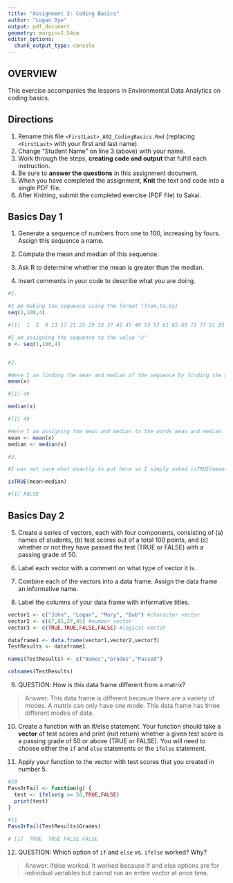 ```yaml
---
title: "Assignment 2: Coding Basics"
author: "Logan Dye"
output: pdf_document
geometry: margin=2.54cm
editor_options: 
  chunk_output_type: console
---
```


## OVERVIEW

This exercise accompanies the lessons in Environmental Data Analytics on coding basics.

## Directions

1.  Rename this file `<FirstLast>_A02_CodingBasics.Rmd` (replacing `<FirstLast>` with your first and last name).
2.  Change "Student Name" on line 3 (above) with your name.
3.  Work through the steps, **creating code and output** that fulfill each instruction.
4.  Be sure to **answer the questions** in this assignment document.
5.  When you have completed the assignment, **Knit** the text and code into a single PDF file.
6.  After Knitting, submit the completed exercise (PDF file) to Sakai.

## Basics Day 1

1.  Generate a sequence of numbers from one to 100, increasing by fours. Assign this sequence a name.

2.  Compute the mean and median of this sequence.

3.  Ask R to determine whether the mean is greater than the median.

4.  Insert comments in your code to describe what you are doing.

```r
#1. 

#I am making the sequence using the format (from,to,by)
seq(1,100,4) 

#[1]  1  5  9 13 17 21 25 29 33 37 41 45 49 53 57 61 65 69 73 77 81 85 89 93 97

#I am assigning the sequence to the value "x"
x <- seq(1,100,4)


#2. 

#Here I am finding the mean and median of the sequence by finding the mean and median of x. Which I have assigned to represent the sequence. 
mean(x)

#[1] 49

median(x)

#[1] 49

#Here I am assigning the mean and median to the words mean and median. 
mean <- mean(x)
median <- median(x)

#3. 

#I was not sure what exactly to put here so I simply asked isTRUE(mean>median), which came back FALSE. This checks out since median and mean are equal to each other. 

isTRUE(mean>median)

#[1] FALSE

```

## Basics Day 2

5.  Create a series of vectors, each with four components, consisting of (a) names of students, (b) test scores out of a total 100 points, and (c) whether or not they have passed the test (TRUE or FALSE) with a passing grade of 50.

6.  Label each vector with a comment on what type of vector it is.

7.  Combine each of the vectors into a data frame. Assign the data frame an informative name.

8.  Label the columns of your data frame with informative titles.

```r

vector1 <- c("John", "Logan", "Mary", "Bob") #character vector
vector2 <- c(67,85,27,45) #number vector
vector3 <- c(TRUE,TRUE,FALSE,FALSE) #logical vector

dataframe1 <- data.frame(vector1,vector2,vector3)
TestResults <- dataframe1

names(TestResults) <- c("Names","Grades","Passed")

colnames(TestResults)
```

9.  QUESTION: How is this data frame different from a matrix?

> Answer: This data frame is different becasue there are a variety of modes. A matrix can only have one mode. This data frame has three different modes of data. 

10. Create a function with an if/else statement. Your function should take a **vector** of test scores and print (not return) whether a given test score is a passing grade of 50 or above (TRUE or FALSE). You will need to choose either the `if` and `else` statements or the `ifelse` statement. 

11. Apply your function to the vector with test scores that you created in number 5.

```r

#10
PassOrFail <- function(g) {
  test <- ifelse(g >= 50,TRUE,FALSE)
  print(test)
}

#11
PassOrFail(TestResults$Grades)

# [1]  TRUE  TRUE FALSE FALSE

```

12. QUESTION: Which option of `if` and `else` vs. `ifelse` worked? Why?

> Answer: ifelse worked. It worked because if and else options are for individual variables but cannot run an entire vector at once time. 
